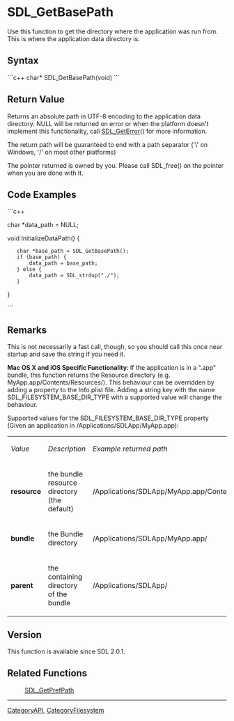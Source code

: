 
= SDL_GetBasePath =
Use this function to get the directory where the application was run from.  This is where the application data directory is.


== Syntax ==
```c++
char* SDL_GetBasePath(void)
```

== Return Value ==
Returns an absolute path in UTF-8 encoding to the application data directory. NULL will be returned on error or when the platform doesn't implement this functionality, call [[SDL_GetError]]() for more information.

The return path will be guaranteed to end with a path separator ('\' on Windows, '/' on most other platforms)

The pointer returned is owned by you. Please call SDL_free() on the pointer when you are done with it.

== Code Examples ==
```c++

char *data_path = NULL;

void InitializeDataPath() {
    char *base_path = SDL_GetBasePath();
    if (base_path) {
        data_path = base_path;
    } else {
        data_path = SDL_strdup("./");
    }
}

```


== Remarks ==

This is not necessarily a fast call, though, so you should call this once near startup and save the string if you need it.

'''Mac OS X and iOS Specific Functionality''':
If the application is in a ".app" bundle, this function returns the Resource directory (e.g. MyApp.app/Contents/Resources/). This behaviour can be overridden by adding a property to the Info.plist file. Adding a string key with the name SDL_FILESYSTEM_BASE_DIR_TYPE with a supported value will change the behaviour.

Supported values for the SDL_FILESYSTEM_BASE_DIR_TYPE property (Given an application in /Applications/SDLApp/MyApp.app):

{|
|''Value''
|''Description''
|''Example returned path''
|-
|'''resource'''
|the bundle resource directory (the default)
|/Applications/SDLApp/MyApp.app/Contents/Resources
|-
|'''bundle'''
|the Bundle directory
|/Applications/SDLApp/MyApp.app/
|-
|'''parent'''
|the containing directory of the bundle
|/Applications/SDLApp/
|}

== Version ==
This function is available since SDL 2.0.1.

== Related Functions ==
:[[SDL_GetPrefPath]]

----
[[CategoryAPI]], [[CategoryFilesystem]]
